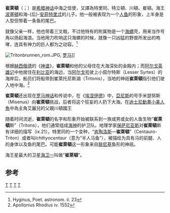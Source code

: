{{noteTA
|1=zh:特里同;zh-cn:特里同;zh-tw:特里頓;zh-hk:崔坦;zh-mo:崔坦;zh-hans:崔莱顿;zh-hant:崔萊頓;
}}

'''崔萊頓'''（{{lang-el|Τρίτων}}；{{lang-en|Triton}}）是[[希腊神话|希腊神话]]中海之信使，又譯為特里同、特立頓、川頓、崔頓。海王[[波塞頓|波塞頓]]和海-{后}-[[安菲特里忒|安菲特里忒]]的儿子。他一般被表现为一个[[人鱼|人鱼]]的形象，上半身是人型但带着一条鱼的尾巴。

就像父亲一样，他也带着三叉戟，不过他特有的附属物是一个[[海螺|海螺]]壳，用来当作号角以扬起海浪。当他用力吹响这只海螺的时候，就像一只凶猛的野兽所发出的咆哮，连具有神力的巨人都为之动容。<ref>Hyginus, Poet. astronom. ii. 23</ref>

[[File:Tritonbrunnen_rom.JPG|thumb]], [[罗马|罗马]]]]

根据[[赫西俄德|赫西俄德]]的《[[神谱|神谱]]》，'''崔萊頓'''和他的父母住在大海深处的金殿内；而[[阿尔戈英雄记|阿尔戈英雄记]]中他居住在[[利比亚|利比亚]]的海边，当[[阿尔戈号|阿尔戈号]]驶上小叙尔特斯（Lesser Syrtes）的海岸后，船员们将船带到崔萊托尼斯湖（Tritonis），当地的神祇'''崔萊頓'''指引他们驶入地中海。<ref>Apollonius Rhodius iv. 1552</ref>

'''崔萊頓'''还出现在[[罗马神话|罗马神话]]和传说中，在《[[埃涅伊德|埃涅伊德]]》中，[[亞尼斯|亞尼斯]]的号手米瑟努斯（Misenus）向'''崔萊頓'''挑战，后者将这个狂妄的人扔下大海。在[[迪士尼動畫|迪士尼動畫]][[小美人魚|小美人魚]]中為主角艾麗兒的父親川頓國王

随着时间流逝，'''崔萊頓'''的名字和形象开始被联系到一族或男或女的人鱼生物“'''崔萊頓'''斯”（Tritons），他们通常组成[[希腊海神|海神]]的护卫队。地理学家[[保萨尼亚斯|保萨尼亚斯]]对'''崔萊頓'''斯有详细的描写（ix.21）。特里同的一个变种，“[[肯陶洛斯|肯陶洛斯]]—'''崔萊頓'''”（Centauro-Triton）或者叫''Ichthyocentaur''（意为“半人马鱼”），被描绘为具有马的前腿、人的身体以及鱼的尾巴。可能'''崔萊頓'''这一形象来自[[腓尼基|腓尼基]]鱼形的神祇。

海王星最大的卫星[[海卫一|海卫一]]叫做“'''崔萊頓'''”。

== 参考 ==
<references/>
{{希腊海神}}
{{希腊传说生物}}

{{Authority control}}
[[Category:希臘神祇|T]]
[[Category:人鱼|T]]
[[Category:希臘海神|T]]
[[Category:希臘神話生物|T]]